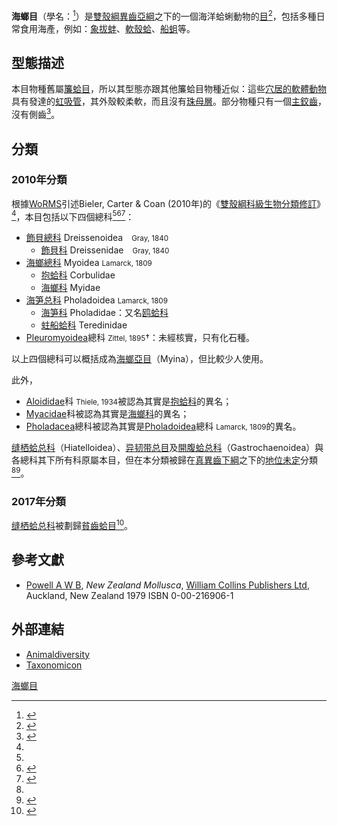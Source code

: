 {{Automatic Taxobox
| name = 海螂目<br />Myida
| image = Mya arenaria.jpg
| image_caption = [[軟殼蛤|軟殼蛤]]（''[[Mya_arenaria|Mya arenaria]]''）的一個活個體
| taxon=Myida
| authority = [[Stoliczka|Stoliczka]], 1870
| subdivision_ranks = [[總科|總科]]和[[科_(生物)|科]]
| subdivision = [[#分類|見內文]]
}}

'''海螂目'''（學名：{{lang|la|Myoida}}<ref name=WoRMS_245>{{cite WoRMS |id=245 |title=Myida Stoliczka, 1870|date=2016-02-07 |access-date=2016-09-06 |last1=Bieler |first1=Rüdiger |last2=Gofas |first2=Serge}}</ref>）是[[雙殼綱|雙殼綱]][[異齒亞綱|異齒亞綱]]之下的一個海洋蛤蜊動物的[[目_(生物)|目]]<ref name=bcc2010>{{cite book |last1=Bieler |first1=R.| last2=Carter |first2=J.G. |last3=Coan |first3=E.V. |year=2010 |chapter=Classification of Bivalve families |page=113-133 |editors=Bouchet, P. & Rocroi, J.P. |title=Nomenclator of Bivalve Families |journal=''[[Malacologia|Malacologia]]'' |volume=52 |issue=2 |url=http://www.bioone.org/doi/pdf/10.4002/040.052.0201 |doi=10.4002/040.052.0201 |language=en }}</ref>，包括多種日常食用海產，例如：[[象拔蚌|象拔蚌]]、[[軟殼蛤|軟殼蛤]]、[[船蛆|船蛆]]等。

==型態描述==
本目物種舊屬[[簾蛤目|簾蛤目]]，所以其型態亦跟其他簾蛤目物種近似：這些[[穴居動物|穴居的]][[軟體動物|軟體動物]]具有發達的[[虹吸管|虹吸管]]，其外殼較柔軟，而且沒有[[珠母層|珠母層]]。部分物種只有一個[[鉸齒|主鉸齒]]，沒有側齒<ref name=IZ>{{cite book |last=Barnes |first=Robert D. |year=1982 |title= Invertebrate Zoology |publisher= Holt-Saunders International |location=[[費城|Philadelphia]], [[賓夕法尼亞州|PA]] ([[USA|USA]]) |page= 431 |isbn= 0-03-056747-5 |language=en }}</ref>。

==分類==
===2010年分類===
根據[[WoRMS|WoRMS]]引述Bieler, Carter & Coan (2010年)的《[[雙殼綱科級生物分類修訂|雙殼綱科級生物分類修訂]]》<ref name=bcc2010 />，本目包括以下四個總科<ref name=WoRMS_245 /><ref name=WoRMS_382296>{{WoRMS|id=382296|title=Euheterodonta |date=2009-02-03 }}</ref><ref name=WoRMS_869600>{{WoRMS |id=869600 |title=Imparidentia|date=2009-02-03 }}</ref>：
*[[飾貝總科|飾貝總科]] Dreissenoidea　<small>Gray, 1840</small>
**[[飾貝科|飾貝科]] Dreissenidae　<small>Gray, 1840</small>
*[[海螂總科|海螂總科]] Myoidea <small>Lamarck, 1809</small>
**[[抱蛤科|抱蛤科]] Corbulidae
**[[海螂科|海螂科]] Myidae
*[[海笋总科|海笋总科]] Pholadoidea <small>Lamarck, 1809</small>
**[[海笋科|海笋科]] Pholadidae：又名[[鸥蛤科|鸥蛤科]]
**[[蛀船蛤科|蛀船蛤科]] Teredinidae
*[[Pleuromyoidea|Pleuromyoidea]]總科 <small>Zittel, 1895</small>†：未經核實，只有化石種。

以上四個總科可以概括成為[[海螂亞目|海螂亞目]]（Myina），但比較少人使用。

此外，
*[[Aloididae|Aloididae]]科 <small>Thiele, 1934</small>被認為其實是[[抱蛤科|抱蛤科]]的異名；
*[[Myacidae|Myacidae]]科被認為其實是[[海螂科|海螂科]]的異名；
*[[Pholadacea|Pholadacea]]總科被認為其實是[[Pholadoidea|Pholadoidea]]總科 <small>Lamarck, 1809</small>的異名。

[[缝栖蛤总科|缝栖蛤总科]]（Hiatelloidea）、[[异韧带总目|异韧带总目]]及[[開腹蛤总科|開腹蛤总科]]（Gastrochaenoidea）與各總科其下所有科原屬本目，但在本分類被歸在[[真異齒下綱|真異齒下綱]]之下的[[異齒亞綱#真異齒下綱|地位未定]]分類<ref name=bcc2010 /><ref name=WoRMS_382297>{{cite WoRMS |id=382297|title=''Unassigned Euheterodonta''|date=2009-07-12 |access-date=2016-09-07}}</ref>。

===2017年分類===
[[缝栖蛤总科|缝栖蛤总科]]被劃歸[[貧齒蛤目|貧齒蛤目]]<ref>{{Bouchet 2017}}</ref>。

==參考文獻==
{{reflist}}
* [[Arthur_William_Baden_Powell|Powell A W B]], ''New Zealand Mollusca'', [[HarperCollins|William Collins Publishers Ltd]], Auckland, New Zealand 1979 ISBN 0-00-216906-1

==外部連結==
* [http://animaldiversity.ummz.umich.edu/site/accounts/classification/Myoida.html Animaldiversity] {{Wayback|url=http://animaldiversity.ummz.umich.edu/site/accounts/classification/Myoida.html |date=20110515160240 }}
* [http://www.taxonomy.nl/Taxonomicon/TaxonTree.aspx?id=39921 Taxonomicon] {{Wayback|url=http://www.taxonomy.nl/Taxonomicon/TaxonTree.aspx?id=39921 |date=20201007061135 }}
{{Taxonbar|from=Q29876893}}

[[Category:海螂目|]]